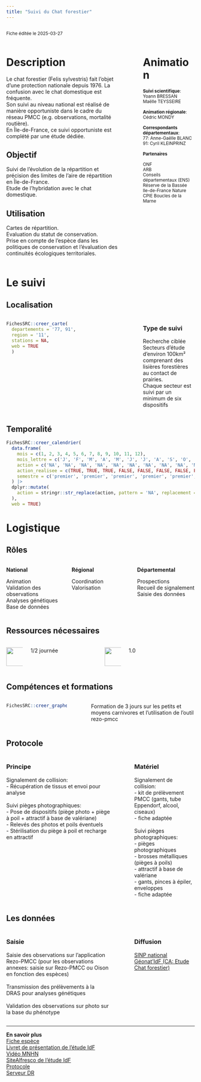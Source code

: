 ```yaml
---
title: "Suivi du Chat forestier"
---
```


:::::::::::::: {.columns}
::: {.column width="70%"}
<small>Fiche éditée le 2025-03-27</small>

:::
::: {.column width="5%"}
:::
::: {.column width="25%"}


:::
::::::::::::::


:::::::::::::: {.columns}
::: {.column width="65%"}
# Description

Le chat forestier (Felis sylvestris) fait l'objet d'une protection nationale depuis 1976. La confusion avec le chat domestique est fréquente.<br>Son suivi au niveau national  est réalisé de manière opportuniste dans le cadre du réseau PMCC (e.g. observations, mortalité routière). <br>En Île-de-France, ce suivi opportuniste est complété par une étude dédiée.


## Objectif

Suivi de l'évolution de la répartition et précision des limites de l'aire de répartition en Île-de-France.<br>Etude de l'hybridation avec le chat domestique.

## Utilisation

Cartes de répartition.<br>Evaluation du statut de conservation.<br>Prise en compte de l'espèce dans les politiques de conservation et l'évaluation des continuités écologiques territoriales.
:::
::: {.column width="5%"}
:::
::: {.column width="30%"}
# Animation
<small>
<b>Suivi scientifique</b>:<br>Yoann BRESSAN<br>Maëlle TEYSSEIRE<br><br><b>Animation régionale</b>:<br>Cédric MONDY<br><br><b>Correspondants départementaux</b>:<br>77: Anne-Gaëlle BLANC<br>91: Cyril KLEINPRINZ<br>

<b>Partenaires</b>

ONF<br>ARB<br>Conseils départementaux (ENS)<br>Réserve de la Bassée<br>Ile-de-France Nature<br>CPIE Boucles de la Marne
</small>
:::
::::::::::::::

# Le suivi

## Localisation
:::::::::::::: {.columns}
::: {.column width="67%"}

```r
FichesSRC::creer_carte(
  departements = '77, 91',
  region = '11',
  stations = NA,
  web = TRUE
  )
```

:::
:::{.column width="3%"}
:::
:::{.column width="30%"}
### Type de suivi
Recherche ciblée<br>Secteurs d'étude d'environ 100km²  comprenant des lisières forestières au contact de prairies. <br>Chaque secteur est suivi par un minimum de six dispositifs
:::
::::::::::::::
## Temporalité


```r
FichesSRC::creer_calendrier(
  data.frame(
    mois = c(1, 2, 3, 4, 5, 6, 7, 8, 9, 10, 11, 12),
    mois_lettre = c('J', 'F', 'M', 'A', 'M', 'J', 'J', 'A', 'S', 'O', 'N', 'D'),
    action = c('NA', 'NA', 'NA', 'NA', 'NA', 'NA', 'NA', 'NA', 'NA', 'NA', 'NA', 'NA'),
    action_realisee = c(TRUE, TRUE, TRUE, FALSE, FALSE, FALSE, FALSE, FALSE, FALSE, FALSE, FALSE, TRUE),
    semestre = c('premier', 'premier', 'premier', 'premier', 'premier', 'premier', 'second', 'second', 'second', 'second', 'second', 'second')
  ) |>
  dplyr::mutate(
    action = stringr::str_replace(action, pattern = 'NA', replacement = "")
  ),
  web = TRUE)
```

# Logistique

## Rôles
:::::::::::::: {.columns}
::: {.column width="33%"}
<b>National</b>

Animation<br>Validation des observations<br>Analyses génétiques<br>Base de données
:::
::: {.column width="33%"}
<b>Régional</b>

Coordination<br>Valorisation
:::
::: {.column width="33%"}
<b>Départemental</b>

Prospections<br>Recueil de signalement<br>Saisie des données
:::
::::::::::::::

## Ressources nécessaires

:::::::::::::: {.columns}
::: {.column width="10%"}
<img src="www/history.png" height="50">
:::
::: {.column width="40%"}
  1/2 journée
:::
::: {.column width="10%"}
<img src="www/standing-up-man.png" height="50">
:::
::: {.column width="40%"}
  1.0
:::
::::::::::::::


## Compétences et formations

:::::::::::::: {.columns}
::: {.column width="35%"}

```r
FichesSRC::creer_graphe_expertise('maitrise')
```


:::
::: {.column width="5%"}
:::
::: {.column width="60%"}
Formation de 3 jours sur les petits et moyens carnivores et l'utilisation de l'outil rezo-pmcc
:::
::::::::::::::


## Protocole
:::::::::::::: {.columns}
::: {.column width="60%"}
### Principe

Signalement de collision:<br>- Récupération de tissus et envoi pour analyse<br><br>Suivi pièges photographiques:<br>- Pose de dispositifs (piège photo + piège à poil + attractif à base de valériane)<br>- Relevés des photos et poils éventuels<br>- Stérilisation du piège à poil et recharge en attractif<br>
:::
::: {.column width="5%"}
:::
::: {.column width="35%"}
### Matériel

Signalement de collision:<br>- kit de prélèvement PMCC (gants, tube Eppendorf, alcool, ciseaux)<br>- fiche adaptée<br><br>Suivi pièges photographiques:<br>- pièges photographiques<br>- brosses métalliques (pièges à poils)<br>- attractif à base de valériane<br>- gants, pinces à épiler, enveloppes<br>- fiche adaptée
:::
::::::::::::::



## Les données

:::::::::::::: {.columns}
::: {.column width="60%"}
### Saisie

Saisie des observations sur l'application Rezo-PMCC (pour les observations annexes: saisie sur Rezo-PMCC ou Oison en fonction des espèces)<br><br>Transmission des prélèvements à la DRAS pour analyses génétiques<br><br>Validation des observations sur photo sur la base du phénotype
:::
::: {.column width="5%"}
:::
::: {.column width="35%"}
### Diffusion

<a href='https://openobs.mnhn.fr/' target='_blank'>SINP national</a><br><a href='https://geonature.arb-idf.fr/geonature/#/synthese' target='_blank'>Géonat'IdF (CA: Etude Chat forestier) </a>
:::
::::::::::::::

<hr>

<div class="card">
  <b>En savoir plus</b><br>
  <a href='https://professionnels.ofb.fr/fr/doc-fiches-especes/chat-forestier-felis-silvestris-silvestris' target='_blank'>Fiche espèce</a><br>
  <a href='https://oai-gem.ofb.fr/exl-php/document-affiche/ofb_recherche_oai/OUVRE_DOC/49974?fic=doc00073302.pdf' target='_blank'>Livret de présentation de l'étude IdF</a><br>
  <a href='https://www.youtube.com/watch?v=UopppCJfUHA' target='_blank'>Vidéo MNHN</a><br>
  <a href='https://ged.ofb.fr/share/page/site/etude-chat-forestier-idf/dashboard' target='_blank'>SiteAlfresco de l'étude IdF</a><br>
  <a href='https://ged.ofb.fr/share/s/sY4zG36QS1aDJ34fKNlrhw' target='_blank'>Protocole</a><br>
  <a href='file://ad.intra/dfs/COMMUNS/REGIONS/IDF/DR/05_CONNAISSANCE/PMC/Chat_Forestier
'>Serveur DR</a><br>
</div>
